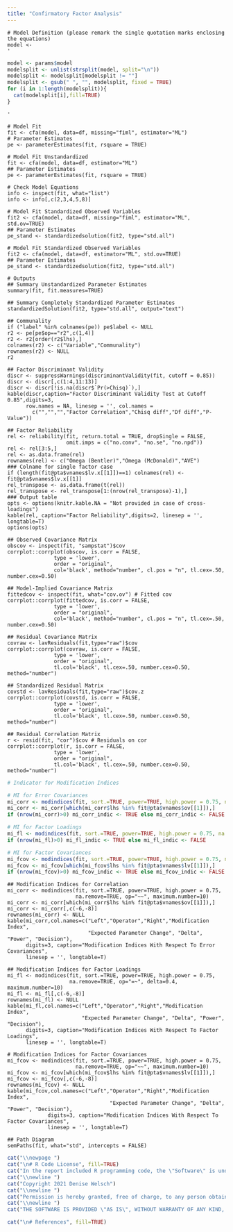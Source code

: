 ```yaml
---
title: "Confirmatory Factor Analysis"
---
```


\normalsize

```whites
# Model Definition (please remark the single quotation marks enclosing the equations)
model <- 
'
```

```r
model <- params$model
modelsplit <- unlist(strsplit(model, split="\n"))
modelsplit <- modelsplit[modelsplit != ""]
modelsplit <- gsub(" ", "", modelsplit, fixed = TRUE)
for (i in 1:length(modelsplit)){
  cat(modelsplit[i],fill=TRUE)
}
```

```whites
'
```

```whites
# Model Fit
fit <- cfa(model, data=df, missing="fiml", estimator="ML") 
# Parameter Estimates
pe <- parameterEstimates(fit, rsquare = TRUE)
```     

```whites
# Model Fit Unstandardized 
fit <- cfa(model, data=df, estimator="ML") 
## Parameter Estimates
pe <- parameterEstimates(fit, rsquare = TRUE)
```    

```whites
# Check Model Equations
info <- inspect(fit, what="list")
info <- info[,c(2,3,4,5,8)]
```               

```whites
# Model Fit Standardized Observed Variables
fit2 <- cfa(model, data=df, missing="fiml", estimator="ML", std.ov=TRUE)
## Parameter Estimates
pe_stand <- standardizedsolution(fit2, type="std.all")
```   

```whites
# Model Fit Standardized Observed Variables
fit2 <- cfa(model, data=df, estimator="ML", std.ov=TRUE) 
## Parameter Estimates
pe_stand <- standardizedsolution(fit2, type="std.all")
```   

```whites
# Outputs
## Summary Unstandardized Parameter Estimates 
summary(fit, fit.measures=TRUE)
```

```whites
## Summary Completely Standardized Parameter Estimates
standardizedSolution(fit2, type="std.all", output="text")
```  

```whites
## Communality
if ("label" %in% colnames(pe)) pe$label <- NULL
r2 <- pe[pe$op=="r2",c(1,4)]
r2 <- r2[order(r2$lhs),]
colnames(r2) <- c("Variable","Communality")
rownames(r2) <- NULL
r2
```  

```whites
## Factor Discriminant Validity
discr <- suppressWarnings(discriminantValidity(fit, cutoff = 0.85))
discr <- discr[,c(1:4,11:13)]
discr <- discr[!is.na(discr$`Pr(>Chisq)`),]
kable(discr,caption="Factor Discriminant Validity Test at Cutoff 0.85",digits=3,
      row.names = NA, linesep = '', col.names = 
        c("","","","Factor Correlation","Chisq diff","Df diff","P-Value"))
``` 

```whites
## Factor Reliability
rel <- reliability(fit, return.total = TRUE, dropSingle = FALSE, 
                   omit.imps = c("no.conv", "no.se", "no.npd"))
rel <- rel[3:5,]
rel <- as.data.frame(rel)
rownames(rel) <- c("Omega (Bentler)","Omega (McDonald)","AVE")
### Colname for single factor case 
if (length(fit@pta$vnames$lv.x[[1]])==1) colnames(rel) <- fit@pta$vnames$lv.x[[1]]
rel_transpose <- as.data.frame(t(rel))
rel_transpose <- rel_transpose[1:(nrow(rel_transpose)-1),]
### Output table
opts <- options(knitr.kable.NA = "Not provided in case of cross-loadings")
kable(rel, caption="Factor Reliability",digits=2, linesep = '', longtable=T)
options(opts)
```  


```whites
## Observed Covariance Matrix
obscov <- inspect(fit, "sampstat")$cov  
corrplot::corrplot(obscov, is.corr = FALSE,
               type = 'lower',
               order = "original",
               col='black', method="number", cl.pos = "n", tl.cex=.50, number.cex=0.50)
```

```whites
## Model-Implied Covariance Matrix
fittedcov <- inspect(fit, what="cov.ov") # Fitted cov
corrplot::corrplot(fittedcov, is.corr = FALSE,
               type = 'lower',
               order = "original",
               col='black', method="number", cl.pos = "n", tl.cex=.50, number.cex=0.50)
```


```whites
## Residual Covariance Matrix
covraw <- lavResiduals(fit,type="raw")$cov
corrplot::corrplot(covraw, is.corr = FALSE,
               type = 'lower',
               order = "original",
               tl.col='black', tl.cex=.50, number.cex=0.50, method="number")
```  

```whites
## Standardized Residual Matrix
covstd <- lavResiduals(fit,type="raw")$cov.z
corrplot::corrplot(covstd, is.corr = FALSE,
               type = 'lower',
               order = "original",
               tl.col='black', tl.cex=.50, number.cex=0.50, method="number")

```  


```whites
## Residual Correlation Matrix
r <- resid(fit, "cor")$cov # Residuals on cor
corrplot::corrplot(r, is.corr = FALSE,
               type = 'lower',
               order = "original",
               tl.col='black', tl.cex=.50, number.cex=0.50, method="number")
```  


```r
# Indicator for Modification Indices

# MI for Error Covariances 
mi_corr <- modindices(fit, sort.=TRUE, power=TRUE, high.power = 0.75, na.remove=TRUE, op="~~", maximum.number=10)
mi_corr <- mi_corr[which(mi_corr$lhs %in% fit@pta$vnames$ov[[1]]),]
if (nrow(mi_corr)>0) mi_corr_indic <- TRUE else mi_corr_indic <- FALSE

# MI for Factor Loadings 
mi_fl <- modindices(fit, sort.=TRUE, power=TRUE, high.power = 0.75, na.remove=TRUE, op="=~", delta=0.4, maximum.number=10)
if (nrow(mi_fl)>0) mi_fl_indic <- TRUE else mi_fl_indic <- FALSE

# MI for Factor Covariances
mi_fcov <- modindices(fit, sort.=TRUE, power=TRUE, high.power = 0.75, na.remove=TRUE, op="~~", maximum.number=10)
mi_fcov <- mi_fcov[which(mi_fcov$lhs %in% fit@pta$vnames$lv[[1]]),]
if (nrow(mi_fcov)>0) mi_fcov_indic <- TRUE else mi_fcov_indic <- FALSE
```


```whites
## Modification Indices for Correlation
mi_corr <- modindices(fit, sort.=TRUE, power=TRUE, high.power = 0.75, 
                      na.remove=TRUE, op="~~", maximum.number=10)
mi_corr <- mi_corr[which(mi_corr$lhs %in% fit@pta$vnames$ov[[1]]),]
mi_corr <- mi_corr[,c(-6,-8)]
rownames(mi_corr) <- NULL
kable(mi_corr,col.names=c("Left","Operator","Right","Modification Index", 
                          "Expected Parameter Change", "Delta", "Power", "Decision"), 
      digits=3, caption="Modification Indices With Respect To Error Covariances", 
      linesep = '', longtable=T)
```


```whites
## Modification Indices for Factor Loadings 
mi_fl <- modindices(fit, sort.=TRUE, power=TRUE, high.power = 0.75, 
                    na.remove=TRUE, op="=~", delta=0.4, maximum.number=10)
mi_fl <- mi_fl[,c(-6,-8)]
rownames(mi_fl) <- NULL
kable(mi_fl,col.names=c("Left","Operator","Right","Modification Index", 
                        "Expected Parameter Change", "Delta", "Power", "Decision"), 
      digits=3, caption="Modification Indices With Respect To Factor Loadings", 
      linesep = '', longtable=T)  
```  


```whites
# Modification Indices for Factor Covariances 
mi_fcov <- modindices(fit, sort.=TRUE, power=TRUE, high.power = 0.75, 
                      na.remove=TRUE, op="~~", maximum.number=10)
mi_fcov <- mi_fcov[which(mi_fcov$lhs %in% fit@pta$vnames$lv[[1]]),]
mi_fcov <- mi_fcov[,c(-6,-8)]
rownames(mi_fcov) <- NULL
kable(mi_fcov,col.names=c("Left","Operator","Right","Modification Index", 
                                 "Expected Parameter Change", "Delta", "Power", "Decision"), 
             digits=3, caption="Modification Indices With Respect To Factor Covariances", 
             linesep = '', longtable=T) 
```


```whites
## Path Diagram
semPaths(fit, what="std", intercepts = FALSE)
```


```r
cat("\\newpage ")
cat("\n# R Code License", fill=TRUE)
cat("In the report included R programming code, the \"Software\" is under the MIT license.")
cat("\\newline ")
cat("Copyright 2021 Denise Welsch")
cat("\\newline ")
cat("Permission is hereby granted, free of charge, to any person obtaining a copy of this software and associated documentation files (the \"Software\"), to deal in the Software without restriction, including without limitation the rights to use, copy, modify, merge, publish, distribute, sublicense, and/or sell copies of the Software, and to permit persons to whom the Software is furnished to do so, subject to the following conditions:")
cat("\\newline ")
cat("THE SOFTWARE IS PROVIDED \"AS IS\", WITHOUT WARRANTY OF ANY KIND, EXPRESS OR IMPLIED, INCLUDING BUT NOT LIMITED TO THE WARRANTIES OF MERCHANTABILITY, FITNESS FOR A PARTICULAR PURPOSE AND NONINFRINGEMENT. IN NO EVENT SHALL THE AUTHORS OR COPYRIGHT HOLDERS BE LIABLE FOR ANY CLAIM, DAMAGES OR OTHER LIABILITY, WHETHER IN AN ACTION OF CONTRACT, TORT OR OTHERWISE, ARISING FROM, OUT OF OR IN CONNECTION WITH THE SOFTWARE OR THE USE OR OTHER DEALINGS IN THE SOFTWARE.")
```

  
```r
cat("\n# References", fill=TRUE)
```
 

